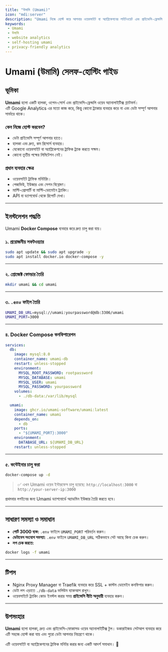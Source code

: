 ```yaml
---
title: "উমামি (Umami)"
icon: "mdi:server"
description: "Umami নিজে হোস্ট করে আপনার ওয়েবসাইট বা অ্যাপ্লিকেশনের লাইটওয়েট এবং প্রাইভেসি-ফ্রেন্ডলি অ্যানালাইটিক্স পেতে পারেন।"
keywords:
 - Umami
 - উমামি
 - website analytics
 - self-hosting umami
 - privacy-friendly analytics
---
```


# Umami (উমামি) সেলফ-হোস্টিং গাইড

## ভূমিকা
**Umami** হলো একটি হালকা, ওপেন-সোর্স এবং প্রাইভেসি-ফ্রেন্ডলি ওয়েব অ্যানালাইটিক্স প্ল্যাটফর্ম।  
এটি Google Analytics এর মতো কাজ করে, কিন্তু কোনো ট্র্যাকার ব্যবহার করে না এবং ডেটা সম্পূর্ণ আপনার সার্ভারে থাকে।  

### কেন নিজে হোস্ট করবেন?
- ডেটা প্রাইভেসি সম্পূর্ণ আপনার হাতে।
- হালকা এবং দ্রুত, কম রিসোর্স ব্যবহার।
- যেকোনো ওয়েবসাইট বা অ্যাপ্লিকেশনের ট্রাফিক ট্র্যাক করতে সক্ষম।
- কোনো তৃতীয় পক্ষের লিমিটেশন নেই।

### প্রধান ব্যবহার ক্ষেত্র
- ওয়েবসাইট ট্রাফিক মনিটরিং।
- পেজভিউ, ইউজার এবং সেশন বিশ্লেষণ।
- মাল্টি-প্রোপার্টি বা মাল্টি-ডোমেইন ট্র্যাকিং।
- API বা ড্যাশবোর্ড থেকে রিপোর্ট দেখা।

---

## ইনস্টলেশন পদ্ধতি

Umami **Docker Compose** ব্যবহার করে দ্রুত চালু করা যায়।

### ১. প্রয়োজনীয় সফটওয়্যার
```bash
sudo apt update && sudo apt upgrade -y
sudo apt install docker.io docker-compose -y
```

---

### ২. প্রোজেক্ট ফোল্ডার তৈরি

```bash
mkdir umami && cd umami
```

---

### ৩. `.env` ফাইল তৈরি

```bash title=".env"
UMAMI_DB_URL=mysql://umami:yourpassword@db:3306/umami
UMAMI_PORT=3000
```

---

### ৪. Docker Compose কনফিগারেশন

```yaml title="docker-compose.yml"
services:
  db:
    image: mysql:8.0
    container_name: umami-db
    restart: unless-stopped
    environment:
      MYSQL_ROOT_PASSWORD: rootpassword
      MYSQL_DATABASE: umami
      MYSQL_USER: umami
      MYSQL_PASSWORD: yourpassword
    volumes:
      - ./db-data:/var/lib/mysql

  umami:
    image: ghcr.io/umami-software/umami:latest
    container_name: umami
    depends_on:
      - db
    ports:
      - "${UMAMI_PORT}:3000"
    environment:
      DATABASE_URL: ${UMAMI_DB_URL}
    restart: unless-stopped
```

---

### ৫. কন্টেইনার চালু করা

```bash
docker-compose up -d
```

> ✅ এখন Umami ওয়েব ইন্টারফেস চালু হয়েছে: `http://localhost:3000` বা `http://your-server-ip:3000`

প্রথমবার লগইনের জন্য Umami ড্যাশবোর্ডে অ্যাডমিন ইউজার তৈরি করতে হবে।

---

## সাধারণ সমস্যা ও সমাধান

* **পোর্ট 3000 ব্যস্ত:** `.env` ফাইলে `UMAMI_PORT` পরিবর্তন করুন।
* **ডেটাবেস সংযোগ সমস্যা:** `.env` ফাইলে `UMAMI_DB_URL` সঠিকভাবে সেট আছে কিনা চেক করুন।
* **লগ চেক করতে:**

```bash
docker logs -f umami
```

---

## টিপস

* Nginx Proxy Manager বা Traefik ব্যবহার করে SSL + কাস্টম ডোমেইন কনফিগার করুন।
* ডেটা লস এড়াতে `./db-data` ভলিউম ব্যাকআপ রাখুন।
* ওয়েবসাইটে ট্র্যাকিং কোড ইনস্টল করার সময় **প্রাইভেসি নীতি অনুযায়ী** ব্যবহার করুন।

---

## উপসংহার

**Umami** হলো হালকা, দ্রুত এবং প্রাইভেসি-ফোকাসড ওয়েব অ্যানালাইটিক্স টুল।
ডকারাইজড সেটআপ ব্যবহার করে এটি সহজে হোস্ট করা যায় এবং পুরো ডেটা আপনার নিয়ন্ত্রণে থাকে।

এটি ওয়েবসাইট বা অ্যাপ্লিকেশনের ট্রাফিক মনিটর করার জন্য একটি আদর্শ সমাধান। 🚀